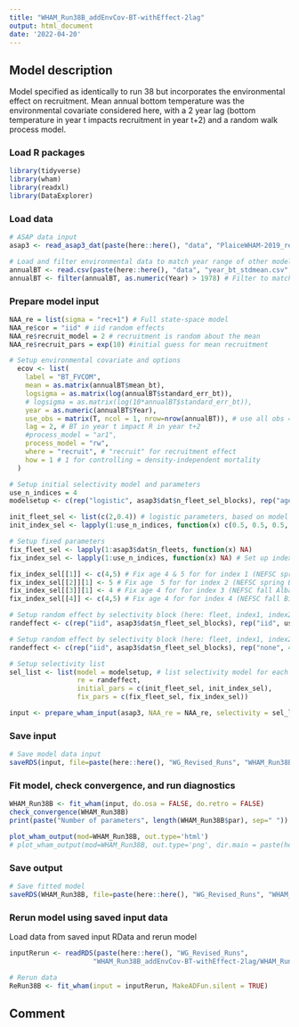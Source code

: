 ```yaml
---
title: "WHAM_Run38B_addEnvCov-BT-withEffect-2lag"
output: html_document
date: '2022-04-20'
---
```


## Model description
Model specified as identically to run 38 but incorporates the environmental effect on recruitment. Mean annual bottom temperature was the environmental covariate considered here, with a 2 year lag (bottom temperature in year t impacts recruitment in year t+2) and a random walk process model. 

### Load R packages
```r
library(tidyverse)
library(wham)
library(readxl)
library(DataExplorer)
```

### Load data
```r
# ASAP data input
asap3 <- read_asap3_dat(paste(here::here(), "data", "PlaiceWHAM-2019_revised_NEFSC-LW-WAA_splitNEFSC-BigUnit.DAT", sep="/"))

# Load and filter environmental data to match year range of other model data
annualBT <- read.csv(paste(here::here(), "data", "year_bt_stdmean.csv", sep="/"))
annualBT <- filter(annualBT, as.numeric(Year) > 1978) # Filter to match timeframe of other data + 1 year before other data (here 1979) to allow for 1 year lag
```

### Prepare model input
```r
NAA_re = list(sigma = "rec+1") # Full state-space model
NAA_re$cor = "iid" # iid random effects
NAA_re$recruit_model = 2 # recruitment is random about the mean
NAA_re$recruit_pars = exp(10) #initial guess for mean recruitment

# Setup environmental covariate and options
  ecov <- list(
    label = "BT_FVCOM",
    mean = as.matrix(annualBT$mean_bt),
    logsigma = as.matrix(log(annualBT$standard_err_bt)),
    # logsigma = as.matrix(log(10*annualBT$standard_err_bt)),
    year = as.numeric(annualBT$Year),
    use_obs = matrix(T, ncol = 1, nrow=nrow(annualBT)), # use all obs = T
    lag = 2, # BT in year t impact R in year t+2
    #process_model = "ar1",
    process_model = "rw",
    where = "recruit", # "recruit" for recruitment effect
    how = 1 # 1 for controlling = density-independent mortality
  )

# Setup initial selectivity model and parameters
use_n_indices = 4
modelsetup <- c(rep("logistic", asap3$dat$n_fleet_sel_blocks), rep("age-specific", use_n_indices))

init_fleet_sel <- list(c(2,0.4)) # logistic parameters, based on model type
init_index_sel <- lapply(1:use_n_indices, function(x) c(0.5, 0.5, 0.5, 1, 1, 0.5, 0.5, 0.5, 0.5, 0.5, 0.5))

# Setup fixed parameters
fix_fleet_sel <- lapply(1:asap3$dat$n_fleets, function(x) NA) 
fix_index_sel <- lapply(1:use_n_indices, function(x) NA) # Set up index object

fix_index_sel[[1]] <- c(4,5) # Fix age 4 & 5 for for index 1 (NEFSC spring Albatross)
fix_index_sel[[2]][1] <- 5 # Fix age  5 for for index 2 (NEFSC spring Bigelow)
fix_index_sel[[3]][1] <- 4 # Fix age 4 for for index 3 (NEFSC fall Albatross)
fix_index_sel[[4]] <- c(4,5) # Fix age 4 for for index 4 (NEFSC fall Bigelow)

# Setup random effect by selectivity block (here: fleet, index1, index2)
randeffect <- c(rep("iid", asap3$dat$n_fleet_sel_blocks), rep("iid", use_n_indices))

# Setup random effect by selectivity block (here: fleet, index1, index2, index3, index4)
randeffect <- c(rep("iid", asap3$dat$n_fleet_sel_blocks), rep("none", 4)) # Don't include selectivity random effects for any surveys 

# Setup selectivity list
sel_list <- list(model = modelsetup, # list selectivity model for each fleet and index
                 re = randeffect,
                 initial_pars = c(init_fleet_sel, init_index_sel),
                 fix_pars = c(fix_fleet_sel, fix_index_sel))

input <- prepare_wham_input(asap3, NAA_re = NAA_re, selectivity = sel_list, ecov=ecov, model_name = "WHAM_Run38B") 
```

### Save input
```r
# Save model data input
saveRDS(input, file=paste(here::here(), "WG_Revised_Runs", "WHAM_Run38B_addEnvCov-BT-withEffect-2lag", "WHAM_Run38B_input.rds", sep="/"))
```

### Fit model, check convergence, and run diagnostics
```r
WHAM_Run38B <- fit_wham(input, do.osa = FALSE, do.retro = FALSE) 
check_convergence(WHAM_Run38B)
print(paste("Number of parameters", length(WHAM_Run38B$par), sep=" "))

plot_wham_output(mod=WHAM_Run38B, out.type='html')
# plot_wham_output(mod=WHAM_Run38B, out.type='png', dir.main = paste(here::here(), "WHAM_Run38B", sep="/"))
```

### Save output
```r
# Save fitted model
saveRDS(WHAM_Run38B, file=paste(here::here(), "WG_Revised_Runs", "WHAM_Run38B_addEnvCov-BT-withEffect-2lag", "WHAM_Run38B_model.rds", sep="/"))
```

### Rerun model using saved input data
Load data from saved input RData and rerun model
```r
inputRerun <- readRDS(paste(here::here(), "WG_Revised_Runs",
                     "WHAM_Run38B_addEnvCov-BT-withEffect-2lag/WHAM_Run38B_input.rds", sep="/"))

# Rerun data
ReRun38B <- fit_wham(input = inputRerun, MakeADFun.silent = TRUE)
```

## Comment
